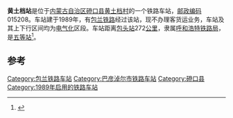 {{noteTA
|1=zh-cn:始发车次; zh-hk:列車班次;
|2=zh-cn:车次; zh-hk:班次;
}}
{{Infobox China railway station
|车站名称 = 黄土档站
|车站名称拼音 = Huangtudang
|英文名称 = Huangtudang Railway Station
|车站地址 = [[内蒙古自治区|内蒙古自治区]][[巴彦淖尔市|巴彦淖尔市]][[磴口县|磴口县]]
|坐标 = {{coord|40.372520|N|107.034526|E|display=inline,title}}
|归属 = [[呼和浩特铁路局|呼和浩特铁路局]]
|车站等级 = [[五等站_(中铁)|五等站]]
|线路 = [[包兰铁路|包兰铁路]]
|使用状态 = 已撤销
}}
'''黄土档站'''是位于[[内蒙古自治区|内蒙古自治区]][[磴口县|磴口县]][[黄土档村|黄土档村]]的一个铁路车站，[[邮政编码|邮政编码]]015208。车站建于1989年，有[[包兰铁路|包兰铁路]]经过该站，现不办理客货运业务，车站及其上下行区间均为[[电气化|电气化]]区段。车站距离[[包头站|包头站]]272[[公里|公里]]，隶属[[呼和浩特铁路局|呼和浩特铁路局]]，是[[五等站_(中铁)|五等站]]<ref>{{Cite book|title=中国铁路站名词典|last=[[孙本祥|孙本祥]]主编|first=|publisher=北京：[[中国铁道出版社|中国铁道出版社]]|year=2003.04|isbn=7-113-03941-3|location=|pages=618-622}}</ref>。

==参考==
{{reflist}}

{{start rail box}}
{{s-inop|[[补隆淖站|补隆淖站]]|{{站|包头}}方向}}
{{s-line|[[包兰铁路|包兰铁路]]<br />← 11km 黄土档站 6km →{{0}}}}
{{s-inop|[[巴彦高勒站|巴彦高勒站]]|{{站|兰州}}方向}}
{{end box}}
{{包兰铁路}}
{{铁路车站小作品}}
{{内蒙古小作品}}

[[Category:包兰铁路车站|Category:包兰铁路车站]]
[[Category:巴彦淖尔市铁路车站|Category:巴彦淖尔市铁路车站]]
[[Category:磴口县|Category:磴口县]]
[[Category:1989年启用的铁路车站|Category:1989年启用的铁路车站]]